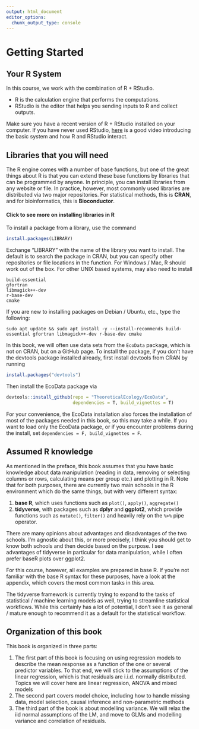 ```yaml
---
output: html_document
editor_options: 
  chunk_output_type: console
---
```


# Getting Started

## Your R System

In this course, we work with the combination of R + RStudio.

-   R is the calculation engine that performs the computations.
-   RStudio is the editor that helps you sending inputs to R and collect outputs.

Make sure you have a recent version of R + RStudio installed on your computer. If you have never used RStudio, <a href="https://videocampus.sachsen.de/video/First-steps-with-R-and-RStudio/528e5d164219f2d07e32a51736c3f7d1" target="_blank" rel="noopener">here</a> is a good video introducing the basic system and how R and RStudio interact.

## Libraries that you will need

The R engine comes with a number of base functions, but one of the great things about R is that you can extend these base functions by libraries that can be programmed by anyone. In principle, you can install libraries from any website or file. In practice, however, most commonly used libraries are distributed via two major repositories. For statistical methods, this is **CRAN**, and for bioinformatics, this is **Bioconductor**.

::: {.callout-tip collapse="true"}
#### Click to see more on installing libraries in R

To install a package from a library, use the command

```r
install.packages(LIBRARY)
```

Exchange "LIBRARY" with the name of the library you want to install. The default is to search the package in CRAN, but you can specify other repositories or file locations in the function. For Windows / Mac, R should work out of the box. For other UNIX based systems, may also need to install

    build-essential
    gfortran
    libmagick++-dev
    r-base-dev
    cmake

If you are new to installing packages on Debian / Ubuntu, etc., type the following:

    sudo apt update && sudo apt install -y --install-recommends build-essential gfortran libmagick++-dev r-base-dev cmake
:::

In this book, we will often use data sets from the `EcoData`{.R} package, which is not on CRAN, but on a GitHub page. To install the package, if you don't have the devtools package installed already, first install devtools from CRAN by running

```r
install.packages("devtools")
```

Then install the EcoData package via

```r
devtools::install_github(repo = "TheoreticalEcology/EcoData",
                         dependencies = T, build_vignettes = T)
```

For your convenience, the EcoData installation also forces the installation of most of the packages needed in this book, so this may take a while. If you want to load only the EcoData package, or if you encounter problems during the install, set `dependencies = F, build_vignettes = F`.

## Assumed R knowledge

As mentioned in the preface, this book assumes that you have basic knowledge about data manipulation (reading in data, removing or selecting columns or rows, calculating means per group etc.) and plotting in R. Note that for both purposes, there are currently two main schools in the R environment which do the same things, but with very different syntax:

1.  **base R**, which uses functions such as `plot()`, `apply()`, `aggregate()`
2.  **tidyverse**, with packages such as **dplyr** and **ggplot2**, which provide functions such as `mutate()`, `filter()` and heavily rely on the `%>%` pipe operator.

There are many opinions about advantages and disadvantages of the two schools. I'm agnostic about this, or more precisely, I think you should get to know both schools and then decide based on the purpose. I see advantages of tidyverse in particular for data manipulation, while I often prefer baseR plots over ggplot2.

For this course, however, all examples are prepared in base R. If you're not familiar with the base R syntax for these purposes, have a look at the appendix, which covers the most common tasks in this area.

::: callout-note
The tidyverse framework is currently trying to expand to the tasks of statistical / machine learning models as well, trying to streamline statistical workflows. While this certainly has a lot of potential, I don't see it as general / mature enough to recommend it as a default for the statistical workflow.
:::

## Organization of this book

This book is organized in three parts:

1.  The first part of this book is focusing on using regression models to describe the mean response as a function of the one or several predictor variables. To that end, we will stick to the assumptions of the linear regression, which is that residuals are i.i.d. normally distributed. Topics we will cover here are linear regression, ANOVA and mixed models
2.  The second part covers model choice, including how to handle missing data, model selection, causal inference and non-parametric methods
3.  The third part of the book is about modelling variance. We will relax the iid normal assumptions of the LM, and move to GLMs and modelling variance and correlation of residuals.
